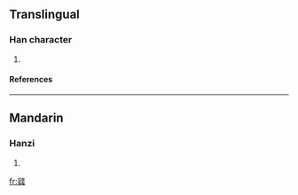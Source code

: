 ==Translingual==
===Han character===
{{Han char|rn=97|rad=瓜|as=19|sn=24|four=7113<sub>6</sub>|canj=竹人中戈戈 (HOLII)}}
# {{defn|Han|sort=瓜19}}
====References====
{{Han ref|kx=0747.330|dkj=21433|hdz=42658.010|uh=74E5|ud=29925|bh=F8B3|bd=63667}}

----
==Mandarin==
===Hanzi===
{{cmn-hanzi|pin=[[lì]] ([[li4]])|wg=li<sup>4</sup>}}
# {{defn|Mandarin}}

[[fr:瓥]]